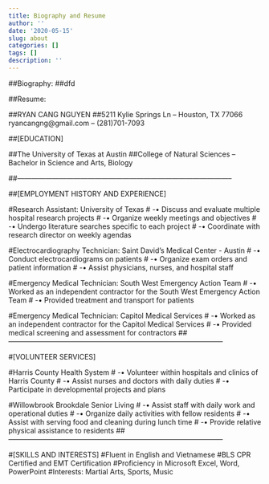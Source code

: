 ```yaml
---
title: Biography and Resume
author: ''
date: '2020-05-15'
slug: about
categories: []
tags: []
description: ''
---
```

##Biography:
##dfd

##Resume:

##RYAN CANG NGUYEN 
##5211 Kylie Springs Ln – Houston, TX 77066 ryancangng@gmail.com – (281)701-7093


##[EDUCATION]

##The University of Texas at Austin
##College of Natural Sciences – Bachelor in Science and Arts, Biology

##--------------------------------------------------------------------------------------------

##[EMPLOYMENT HISTORY AND EXPERIENCE]


#Research Assistant: University of Texas
# -• Discuss and evaluate multiple hospital research projects
# -• Organize weekly meetings and objectives
# -• Undergo literature searches specific to each project
# -• Coordinate with research director on weekly agendas

#Electrocardiography Technician: Saint David’s Medical Center - Austin
# -• Conduct electrocardiograms on patients
# -• Organize exam orders and patient information
# -• Assist physicians, nurses, and hospital staff

#Emergency Medical Technician: South West Emergency Action Team
# -• Worked as an independent contractor for the South West Emergency Action Team
# -• Provided treatment and transport for patients

#Emergency Medical Technician: Capitol Medical Services
# -• Worked as an independent contractor for the Capitol Medical Services
# -• Provided medical screening and assessment for contractors
##--------------------------------------------------------------------------------------------

#[VOLUNTEER SERVICES] 

#Harris County Health System 
# -• Volunteer within hospitals and clinics of Harris County
# -• Assist nurses and doctors with daily duties
# -• Participate in developmental projects and plans

#Willowbrook Brookdale Senior Living
# -• Assist staff with daily work and operational duties
# -• Organize daily activities with fellow residents
# -• Assist with serving food and cleaning during lunch time
# -• Provide relative physical assistance to residents
##--------------------------------------------------------------------------------------------

#[SKILLS AND INTERESTS]
#Fluent in English and Vietnamese
#BLS CPR Certified and EMT Certification 
#Proficiency in Microsoft Excel, Word, PowerPoint 
#Interests: Martial Arts, Sports, Music
